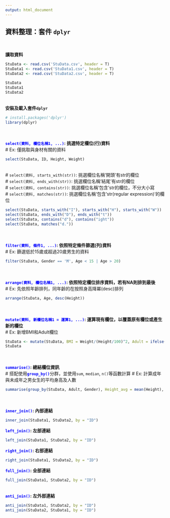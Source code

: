 ```yaml
---
output: html_document
---
```


##  **資料整理：套件 `dplyr`**<br />

<br />

**讀取資料**<br />
```r
StuData <- read.csv('StuData.csv', header = T)
StuData1 <- read.csv('StuData1.csv', header = T)
StuData2 <- read.csv('StuData2.csv', header = T)
```

```r
StuData
StuData1
StuData2
```
<br />
**安裝及載入套件`dplyr`**<br />
```r
# install.packages('dplyr')
library(dplyr)
```
<br />
<br />
**<font color=blue>`select(資料, 欄位名稱1, ...)`</font>: 挑選特定欄位(行)資料**<br />
\# Ex: 僅挑取與身材有關的資料<br />
```r
select(StuData, ID, Height, Weight)
```
<br />
\# `select(資料, starts_with(str))`: 挑選欄位名稱'開頭'有str的欄位<br />
\# `select(資料, ends_with(str))`: 挑選欄位名稱'結尾'有str的欄位<br />
\# `select(資料, contains(str))`: 挑選欄位名稱'包含'str的欄位，不分大小寫<br />
\# `select(資料, matches(str))`: 挑選欄位名稱'包含'str(regular expression)'的欄位<br />
```r
select(StuData, starts_with("I"), starts_with("H"), starts_with("W"))
select(StuData, ends_with("D"), ends_with("t"))
select(StuData, contains("d"), contains("ight"))
select(StuData, matches("d."))
```
<br />
<br />
**<font color=blue>`filter(資料, 條件1, ...)`</font>: 依照特定條件篩選(列)資料**<br />
\# Ex: 篩選低於15歲或超過20歲男生的資料<br />
```r
filter(StuData, Gender == 'M', Age < 15 | Age > 20)
```
<br />
<br />
**<font color=blue>`arrange(資料, 欄位名稱1, ...)`</font>: 依照特定欄位排序資料，若有NA則排到最後**<br />
\# Ex: 先依照年齡排列，同年齡的在按照身高降冪(desc)排列<br />
```r
arrange(StuData, Age, desc(Height))
```
<br />
<br />
**<font color=blue>`mutate(資料, 新欄位名稱1 = 運算1, ...)`</font>: 運算現有欄位，以覆蓋原有欄位或產生新的欄位**<br />
\# Ex: 新增BMI和Adult欄位<br />
```r
StuData <- mutate(StuData, BMI = Weight/(Height/100)^2, Adult = ifelse(Age >= 18,1,0))
StuData
```
<br />
<br />
**<font color=blue>`summarise()`</font>: 總結欄位資訊**<br />
\# 搭配使用**<font color=blue>`group_by()`</font>**分群，並使用`sum`, `median`, `n()`等函數計算
\# Ex: 計算成年與未成年之男女生的平均身高及人數<br />
```r
summarise(group_by(StuData, Adult, Gender), Height_avg = mean(Height), Total = n())
```
<br />
<br />
**<font color=blue>`inner_join()`</font>: 內部連結**<br />
```r
inner_join(StuData1, StuData2, by = "ID")
```
**<font color=blue>`left_join()`</font>: 左部連結**<br />
```r
left_join(StuData1, StuData2, by = "ID")
```
**<font color=blue>`right_join()`</font>: 右部連結**<br />
```r
right_join(StuData1, StuData2, by = "ID")
```
**<font color=blue>`full_join()`</font>: 全部連結**<br />
```r
full_join(StuData1, StuData2, by = "ID")
```
<br />
**<font color=blue>`anti_join()`</font>: 左外部連結**<br />
```r
anti_join(StuData1, StuData2, by = "ID")
anti_join(StuData2, StuData1, by = "ID")
```

